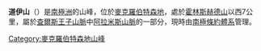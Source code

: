 {{expand|time=2014-01-02T16:47:18+00:00}}
{{unreferenced|time=2014-01-02T16:47:18+00:00}}
{{Coord|70|42|S|66|0|E|source:GNIS|display=title}}

'''道伊山'''（{{lang-en|Mount Dowie}}）是[[南極洲|南極洲]]的山峰，位於[[麦克·罗伯逊地|麥克羅伯特森地]]，處於[[霍林斯赫德山|霍林斯赫德山]]以西7公里，屬於[[查爾斯王子山脈|查爾斯王子山脈]]中[[阿拉米斯山脈|阿拉米斯山脈]]的一部分，現時由[[南極條約體系|南極條約體系]]管理。
{{MacRobertsonLand-geo-stub}}
{{DEFAULTSORT:Mount Dowie}}
[[Category:麥克羅伯特森地山峰|Category:麥克羅伯特森地山峰]]